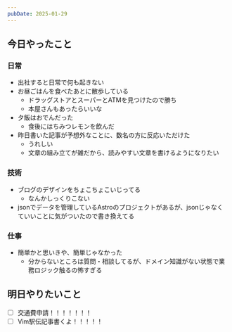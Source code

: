 ```yaml
---
pubDate: 2025-01-29
---
```



## 今日やったこと

### 日常

- 出社すると日常で何も起きない
- お昼ごはんを食べたあとに散歩している
	- ドラッグストアとスーパーとATMを見つけたので勝ち
	- 本屋さんもあったらいいな
- 夕飯はおでんだった
	- 食後にはちみつレモンを飲んだ
- 昨日書いた記事が予想外なことに、数名の方に反応いただけた
	- うれしい
	- 文章の組み立てが雑だから、読みやすい文章を書けるようになりたい

### 技術

- ブログのデザインをちょこちょこいじってる
	- なんかしっくりこない
- jsonでデータを管理しているAstroのプロジェクトがあるが、jsonじゃなくていいことに気がついたので書き換えてる

### 仕事

- 簡単かと思いきや、簡単じゃなかった
	- 分からないところは質問・相談してるが、ドメイン知識がない状態で業務ロジック触るの怖すぎる

## 明日やりたいこと

- [ ] 交通費申請！！！！！！！
- [ ] Vim駅伝記事書くよ！！！！！
